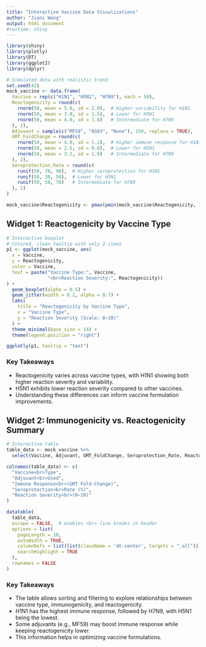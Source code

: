 ---
title: "Interactive Vaccine Data Visualizations"
author: "Jiani Wang"
output: html_document
#runtime: shiny
---

```{r setup, include=FALSE}
library(shiny)
library(plotly)
library(DT)
library(ggplot2)
library(dplyr)
```

```{r, echo=FALSE}
# Simulated data with realistic trend
set.seed(42)
mock_vaccine <- data.frame(
  Vaccine = rep(c("H1N1", "H5N1", "H7N9"), each = 50),
  Reactogenicity = round(c(
    rnorm(50, mean = 5.0, sd = 2.0),  # Higher variability for H1N1
    rnorm(50, mean = 3.0, sd = 1.5),  # Lower for H5N1
    rnorm(50, mean = 4.0, sd = 1.8)   # Intermediate for H7N9
  ), 2),
  Adjuvant = sample(c("MF59", "AS03", "None"), 150, replace = TRUE),
  GMT_FoldChange = round(c(
    rnorm(50, mean = 4.0, sd = 1.2),  # Higher immune response for H1N1
    rnorm(50, mean = 2.5, sd = 0.8),  # Lower for H5N1
    rnorm(50, mean = 3.2, sd = 1.0)   # Intermediate for H7N9
  ), 2),
  Seroprotection_Rate = round(c(
    runif(50, 70, 90),  # Higher seroprotection for H1N1
    runif(50, 30, 50),  # Lower for H5N1
    runif(50, 50, 70)   # Intermediate for H7N9
  ), 1)
)

mock_vaccine$Reactogenicity <- pmax(pmin(mock_vaccine$Reactogenicity, 10), 0)
```

## **Widget 1: Reactogenicity by Vaccine Type**

```{r, echo=FALSE}
# Interactive boxplot
# Colored, clean tooltip with only 2 items
p1 <- ggplot(mock_vaccine, aes(
  x = Vaccine,
  y = Reactogenicity,
  color = Vaccine,
  text = paste("Vaccine Type:", Vaccine,
               "<br>Reaction Severity:", Reactogenicity))
) +
  geom_boxplot(alpha = 0.5) +
  geom_jitter(width = 0.2, alpha = 0.7) +
  labs(
    title = "Reactogenicity by Vaccine Type",
    x = "Vaccine Type",
    y = "Reaction Severity (Scale: 0–10)"
  ) +
  theme_minimal(base_size = 14) +
  theme(legend.position = "right")

ggplotly(p1, tooltip = "text")

```

### **Key Takeaways**

-   Reactogenicity varies across vaccine types, with H1N1 showing both higher reaction severity and variability.
-   H5N1 exhibits lower reaction severity compared to other vaccines.
-   Understanding these differences can inform vaccine formulation improvements.

## **Widget 2: Immunogenicity vs. Reactogenicity Summary**

```{r, echo=FALSE}
# Interactive table
table_data <- mock_vaccine %>%
  select(Vaccine, Adjuvant, GMT_FoldChange, Seroprotection_Rate, Reactogenicity)

colnames(table_data) <- c(
  "Vaccine<br>Type", 
  "Adjuvant<br>Used", 
  "Immune Response<br>(GMT Fold-Change)", 
  "Seroprotection<br>Rate (%)", 
  "Reaction Severity<br>(0–10)"
)

datatable(
  table_data,
  escape = FALSE,  # enables <br> line breaks in header
  options = list(
    pageLength = 10,
    autoWidth = TRUE,
    columnDefs = list(list(className = 'dt-center', targets = "_all")),
    searchHighlight = TRUE
  ),
  rownames = FALSE
)

```

### **Key Takeaways**

-   The table allows sorting and filtering to explore relationships between vaccine type, immunogenicity, and reactogenicity.
-   H1N1 has the highest immune response, followed by H7N9, with H5N1 being the lowest.
-   Some adjuvants (e.g., MF59) may boost immune response while keeping reactogenicity lower.
-   This information helps in optimizing vaccine formulations.
